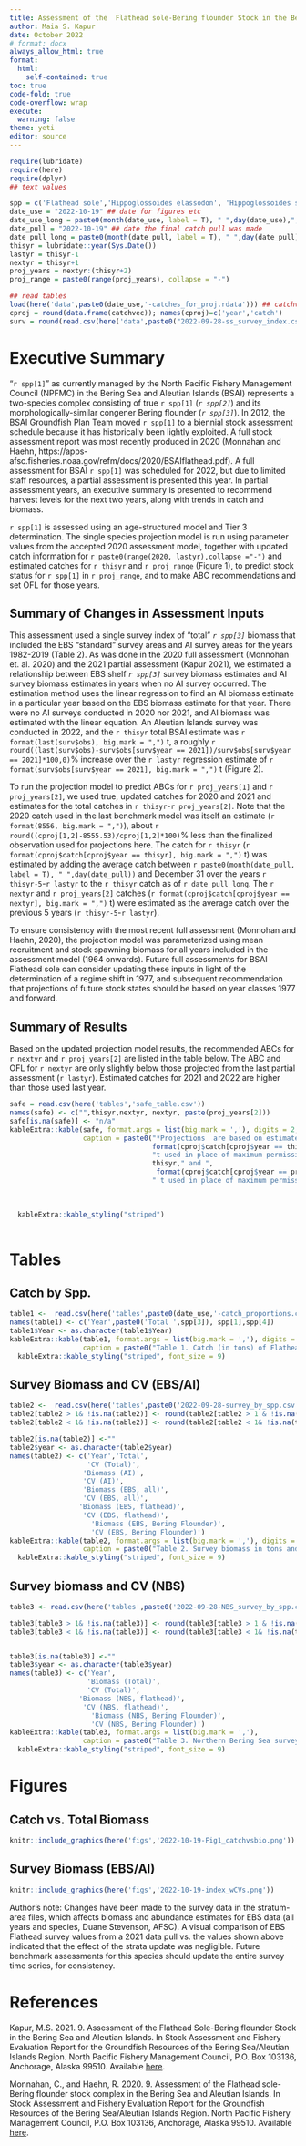 ```yaml
---
title: Assessment of the  Flathead sole-Bering flounder Stock in the Bering Sea and Aleutian Islands
author: Maia S. Kapur
date: October 2022
# format: docx
always_allow_html: true
format:
  html:
    self-contained: true
toc: true
code-fold: true
code-overflow: wrap
execute: 
  warning: false 
theme: yeti
editor: source
---
```


```r
require(lubridate)
require(here)
require(dplyr)
## text values

spp = c('Flathead sole','Hippoglossoides elassodon', 'Hippoglossoides spp.', 'Bering flounder')
date_use = "2022-10-19" ## date for figures etc
date_use_long = paste0(month(date_use, label = T), " ",day(date_use),", ",year(date_use))
date_pull = "2022-10-19" ## date the final catch pull was made
date_pull_long = paste0(month(date_pull, label = T), " ",day(date_pull),", ",year(date_pull))
thisyr = lubridate::year(Sys.Date())
lastyr = thisyr-1
nextyr = thisyr+1
proj_years = nextyr:(thisyr+2)
proj_range = paste0(range(proj_years), collapse = "-")

## read tables
load(here('data',paste0(date_use,'-catches_for_proj.rdata'))) ## catchvec
cproj = round(data.frame(catchvec)); names(cproj)=c('year','catch')
surv = round(read.csv(here('data',paste0("2022-09-28-ss_survey_index.csv"))))
```

# Executive Summary

"`r spp[1]`" as currently managed by the North Pacific Fishery Management Council (NPFMC) in the Bering Sea and Aleutian Islands (BSAI) represents a two-species complex consisting of true `r spp[1]` (*`r spp[2]`*) and its morphologically-similar congener Bering flounder (*`r spp[3]`*). In 2012, the BSAI Groundfish Plan Team moved `r spp[1]` to a biennial stock assessment schedule because it has historically been lightly exploited. A full stock assessment report was most recently produced in 2020 (Monnahan and Haehn, https://apps-afsc.fisheries.noaa.gov/refm/docs/2020/BSAIflathead.pdf). A full assessment for BSAI `r spp[1]` was scheduled for 2022, but due to limited staff resources, a partial assessment is presented this year. In partial assessment years, an executive summary is presented to recommend harvest levels for the next two years, along with trends in catch and biomass.

`r spp[1]` is assessed using an age-structured model and Tier 3 determination. The single species projection model is run using parameter values from the accepted 2020 assessment model, together with updated catch information for `r paste0(range(2020, lastyr),collapse ="-")` and estimated catches for `r thisyr` and `r proj_range` (Figure 1), to predict stock status for `r spp[1]` in `r proj_range`, and to make ABC recommendations and set OFL for those years.

## Summary of Changes in Assessment Inputs

This assessment used a single survey index of "total" *`r spp[3]`* biomass that included the EBS "standard" survey areas and AI survey areas for the years 1982-2019 (Table 2). As was done in the 2020 full assessment (Monnohan et. al. 2020) and the 2021 partial assessment (Kapur 2021), we estimated a relationship between EBS shelf *`r spp[3]`* survey biomass estimates and AI survey biomass estimates in years when no AI survey occurred. The estimation method uses the linear regression to find an AI biomass estimate in a particular year based on the EBS biomass estimate for that year. There were no AI surveys conducted in 2020 nor 2021, and AI biomass was estimated with the linear equation. An Aleutian Islands survey was conducted in 2022, and the `r thisyr` total BSAI estimate was `r format(last(surv$obs), big.mark = ",")` t, a roughly `r round((last(surv$obs)-surv$obs[surv$year == 2021])/surv$obs[surv$year == 2021]*100,0)`\% increase over the `r lastyr` regression estimate of `r format(surv$obs[surv$year == 2021], big.mark = ",")` t (Figure 2). 

To run the projection model to predict ABCs for `r proj_years[1]` and `r proj_years[2]`, we used true, updated catches for 2020 and 2021 and estimates for the total catches in `r thisyr`-`r proj_years[2]`. Note that the 2020 catch used in the last benchmark model was itself an estimate (`r format(8556, big.mark = ",")`), about `r round((cproj[1,2]-8555.53)/cproj[1,2]*100)`\% less than the finalized observation used for projections here. The catch for `r thisyr` (`r format(cproj$catch[cproj$year == thisyr], big.mark = ",")` t) was estimated by adding the average catch between `r paste0(month(date_pull, label = T), " ",day(date_pull))` and December 31 over the years `r thisyr-5`-`r lastyr` to the `r thisyr` catch as of `r date_pull_long`. The `r nextyr` and `r proj_years[2]` catches (`r format(cproj$catch[cproj$year == nextyr], big.mark = ",")` t) were estimated as the average catch over the previous 5 years (`r thisyr-5`-`r lastyr`).

To ensure consistency with the most recent full assessment (Monnohan and Haehn, 2020), the projection model was parameterized using mean recruitment and stock spawning biomass for all years included in the assessment model (1964 onwards). Future full assessments for BSAI Flathead sole can consider updating these inputs in light of the determination of a regime shift in 1977, and subsequent recommendation that projections of future stock states should be based on year classes 1977 and forward. 

## Summary of Results

Based on the updated projection model results, the recommended ABCs for `r nextyr` and `r proj_years[2]` are listed in the table below. The ABC and OFL for `r nextyr` are only slightly below those projected from the last partial assessment (`r lastyr`). Estimated catches for 2021 and 2022 are higher than those used last year.

```r
safe = read.csv(here('tables','safe_table.csv'))
names(safe) <- c("",thisyr,nextyr, nextyr, paste(proj_years[2]))
safe[is.na(safe)] <- "n/a"
kableExtra::kable(safe, format.args = list(big.mark = ','), digits = 2, row.names = FALSE,
                  caption = paste0("*Projections  are based on estimated catches of ", 
                                   format(cproj$catch[cproj$year == thisyr], big.mark = ","),
                                   "t used in place of maximum permissible ABC for ",
                                   thisyr," and ",
                                    format(cproj$catch[cproj$year == proj_years[1]], big.mark = ","),
                                   " t used in place of maximum permissible ABC for ",proj_range,
                                                                                             ". The final catch for ",
                                                                                             thisyr,
                                                                                             " was estimated by taking the average tons caught between ",paste0(month(date_pull, label = T), " ",day(date_pull))," and December 31 over the previous 5 years (",paste(range(thisyr-5,lastyr),collapse='-'),") and adding this average amount to the catch-to-date as of ", date_pull_long," which is shown at the bottom of Table 1. The ",nextyr," and ", proj_years[2], " catch was estimated as the average of the total catch in each of the last 5 years.")) %>%
  kableExtra::kable_styling("striped")
                  
```

\newpage

# Tables

::: panel-tabset
## Catch by Spp.

```r
table1 <-  read.csv(here('tables',paste0(date_use,'-catch_proportions.csv'))) 
names(table1) <- c('Year',paste0('Total ',spp[3]), spp[1],spp[4])
table1$Year <- as.character(table1$Year)
kableExtra::kable(table1, format.args = list(big.mark = ','), digits = 2,
                  caption = paste0("Table 1. Catch (in tons) of Flathead sole and Bering flounder combined (", spp[2],") and ", spp[1]," only, and ", spp[4]," only as of ",date_pull_long," Observer data of species-specific extrapolated weight in each haul was summed over hauls within each year and used to calculate the proportion of the total Hippoglossoides spp. catch that was Flathead sole or Bering flounder. Proportions were multiplied by the total Hippoglossoides spp. (Flathead sole and Bering flounder combined) catches reported by AKFIN to obtain total catch of Flathead sole separately from that of Bering flounder. The 2022 catches are current as of ",date_pull_long," and the value shown below does not include projections through the end of the year.")) %>%
  kableExtra::kable_styling("striped", font_size = 9)
```

## Survey Biomass and CV (EBS/AI)

```r
table2 <-  read.csv(here('tables',paste0('2022-09-28-survey_by_spp.csv'))) 
table2[table2 > 1& !is.na(table2)] <- round(table2[table2 > 1 & !is.na(table2)],0) ## remove decimals on large numbers
table2[table2 < 1& !is.na(table2)] <- round(table2[table2 < 1& !is.na(table2)],2) ## remove excess decimals on small numbers

table2[is.na(table2)] <-""
table2$year <- as.character(table2$year)
names(table2) <- c('Year','Total', 
                   'CV (Total)',
                  'Biomass (AI)',
                  'CV (AI)',
                  'Biomass (EBS, all)',
                  'CV (EBS, all)',
                 'Biomass (EBS, flathead)',
                  'CV (EBS, flathead)',
                    'Biomass (EBS, Bering Flounder)',
                    'CV (EBS, Bering Flounder)')
kableExtra::kable(table2, format.args = list(big.mark = ','), digits = 2,
                  caption = paste0("Table 2. Survey biomass in tons and coefficient of variation (CV) of Hippoglossoides spp. (combined Flathead sole and Bering flounder) across the entire BSAI; Flathead sole only in the Aleutian Islands, Hippoglossoides spp. combined in the Eastern Bering Sea (EBS) shelf survey, Flathead sole only in EBS shelf survey, and Bering flounder only in the EBS shelf survey. Slight discrepancies in totals may occur due to rounding")) %>%
  kableExtra::kable_styling("striped", font_size = 9)
```

## Survey biomass and CV (NBS)

```r
table3 <- read.csv(here('tables',paste0('2022-09-28-NBS_survey_by_spp.csv'))) 

table3[table3 > 1& !is.na(table3)] <- round(table3[table3 > 1 & !is.na(table3)],0) ## remove decimals on large numbers
table3[table3 < 1& !is.na(table3)] <- round(table3[table3 < 1& !is.na(table3)],2) ## remove excess decimals on small numbers


table3[is.na(table3)] <-""
table3$year <- as.character(table3$year)
names(table3) <- c('Year',
                   'Biomass (Total)', 
                   'CV (Total)',
                 'Biomass (NBS, flathead)',
                  'CV (NBS, flathead)',
                    'Biomass (NBS, Bering Flounder)',
                    'CV (NBS, Bering Flounder)')
kableExtra::kable(table3, format.args = list(big.mark = ','), 
                  caption = paste0("Table 3. Northern Bering Sea survey biomass (t) and coefficient of variation (CV) for Flathead sole, Bering flounder, and the two combined (Hippoglossoides spp.).  These data are presented here for reference only."))%>%
  kableExtra::kable_styling("striped", font_size = 9)


```
:::

\newpage

# Figures

::: panel-tabset
## Catch vs. Total Biomass

```r
knitr::include_graphics(here('figs','2022-10-19-Fig1_catchvsbio.png'))
```

## Survey Biomass (EBS/AI)

```r
knitr::include_graphics(here('figs','2022-10-19-index_wCVs.png'))
```
Author's note: Changes have been made to the survey data in the stratum-area files, which affects biomass and abundance estimates for EBS data (all years and species, Duane Stevenson, AFSC). A visual comparison of EBS Flathead survey values from a 2021 data pull vs. the values shown above indicated that the effect of the strata update was negligible. Future benchmark assessments for this species should update the entire survey time series, for consistency.
 


:::

# References
Kapur, M.S. 2021. 9. Assessment of the Flathead Sole-Bering flounder Stock in the 
Bering Sea and Aleutian Islands. In Stock Assessment and Fishery Evaluation Report for the Groundfish Resources of the Bering Sea/Aleutian Islands Region. North Pacific Fishery Management Council, P.O. Box 103136, Anchorage, Alaska 99510. Available [here](https://apps-afsc.fisheries.noaa.gov/refm/docs/2021/BSAIflathead.pdf).



Monnahan, C., and Haehn, R. 2020. 9. Assessment of the Flathead sole-Bering flounder stock complex in the Bering Sea and Aleutian Islands. In Stock Assessment and Fishery Evaluation Report for the Groundfish Resources of the Bering Sea/Aleutian Islands Region. North Pacific Fishery Management Council, P.O. Box 103136, Anchorage, Alaska 99510. Available [here](https://apps-afsc.fisheries.noaa.gov/refm/docs/2020/BSAIflathead.pdf).


